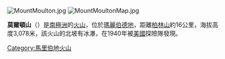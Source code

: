 [[Image:MountMoulton.jpg|right]]
[[Image:MountMoultonMap.jpg|thumb]]
{{coord|76|03|S|135|08|W|type:mountain|display=title}}

'''莫爾頓山'''（{{lang-en|Mount Moulton}}）是[[南極洲|南極洲]]的[[火山|火山]]，位於[[瑪麗伯德地|瑪麗伯德地]]，距離[[柏林山|柏林山]]約16公里，海拔高度3,078米，該火山的北坡有冰瀑，在1940年被[[美國|美國]]探險隊發現。

{{DEFAULTSORT:Mount Moulton}}
[[Category:馬里伯地火山|Category:馬里伯地火山]]


{{MarieByrdLand-geo-stub}}